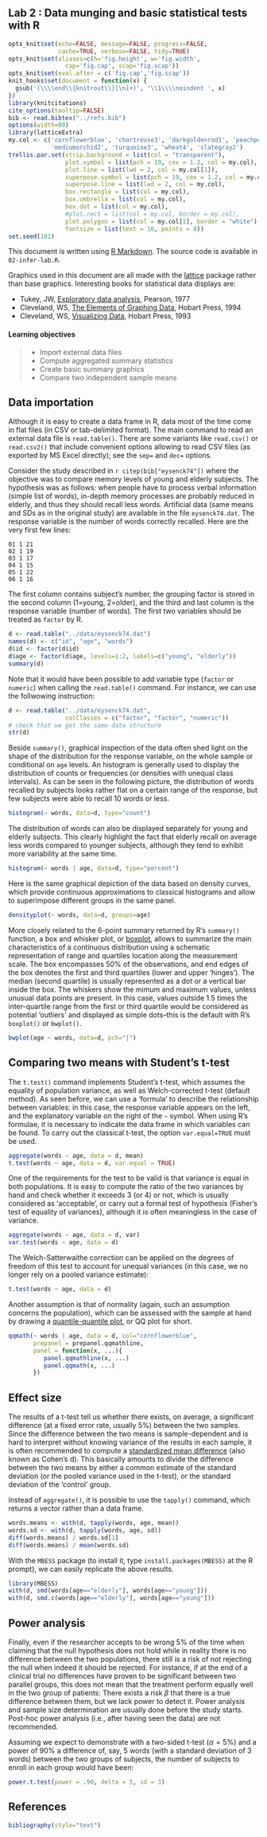 Lab 2 : Data munging and basic statistical tests with R
------------------------------
``` r
opts_knit$set(echo=FALSE, message=FALSE, progress=FALSE, 
              cache=TRUE, verbose=FALSE, tidy=TRUE)
opts_knit$set(aliases=c(h='fig.height', w='fig.width',
                cap='fig.cap', scap='fig.scap'))
opts_knit$set(eval.after = c('fig.cap','fig.scap'))
knit_hooks$set(document = function(x) {
  gsub('(\\\\end\\{knitrout\\}[\n]+)', '\\1\\\\noindent ', x)
})
library(knitcitations)
cite_options(tooltip=FALSE)
bib <- read.bibtex("../refs.bib")
options(width=80)
library(latticeExtra)
my.col <- c('cornflowerblue', 'chartreuse3', 'darkgoldenrod1', 'peachpuff3',
            'mediumorchid2', 'turquoise3', 'wheat4', 'slategray2')
trellis.par.set(strip.background = list(col = "transparent"), 
                plot.symbol = list(pch = 19, cex = 1.2, col = my.col),
                plot.line = list(lwd = 2, col = my.col[1]),
                superpose.symbol = list(pch = 19, cex = 1.2, col = my.col),
                superpose.line = list(lwd = 2, col = my.col),
                box.rectangle = list(col = my.col),
                box.umbrella = list(col = my.col),
                box.dot = list(col = my.col),
                #plot.rect = list(col = my.col, border = my.col),
                plot.polygon = list(col = my.col[1], border = "white"),
                fontsize = list(text = 16, points = 8))
set.seed(101)
```

This document is written using [R Markdown](http://www.rstudio.com/ide/docs/r_markdown). The source code is available in `02-infer-lab.R`. 

Graphics used in this document are all made with the [lattice](http://lattice.r-forge.r-project.org/) package rather than base graphics. Interesting books for statistical data displays are:

- Tukey, JW, [Exploratory data analysis](http://goo.gl/m4R4UC), Pearson, 1977
- Cleveland, WS, [The Elements of Graphing Data](http://goo.gl/NmC9to), Hobart Press, 1994
- Cleveland, WS, [Visualizing Data](http://goo.gl/mmnt6k), Hobart Press, 1993

#### Learning objectives

> * Import external data files
> * Compute aggregated summary statistics
> * Create basic summary graphics
> * Compare two independent sample means

## Data importation

Although it is easy to create a data frame in R, data most of the time come in flat files (in CSV or tab-delimited format). The main command to read an external data file is `read.table()`. There are some variants like `read.csv()` or `read.csv2()` that include convenient options allowing to read CSV files (as exported by MS Excel directly); see the `sep=` and `dec=` options.

Consider the study described in `r citep(bib["eysenck74"])` where the objective was to compare memory levels of young and elderly subjects. The hypothesis was as follows: when people have to process verbal information (simple list of words), in-depth memory processes are probably reduced in elderly, and thus they should recall less words. Artificial data (same means and SDs as in the original study) are available in the file `eysenck74.dat`. The response variable is the number of words correctly recalled. Here are the very first few lines:

    01 1 21
    02 1 19
    03 1 17
    04 1 15
    05 1 22
    06 1 16

The first column contains subject's number, the grouping factor is stored in the second column (1=young, 2=older), and the third and last column is the response variable (number of words). The first two variables should be treated as `factor` by R.

```r
d <- read.table("../data/eysenck74.dat")
names(d) <- c("id", "age", "words")
d$id <- factor(d$id)
d$age <- factor(d$age, levels=1:2, labels=c("young", "elderly"))
summary(d)
```
Note that it would have been possible to add variable type (`factor` or `numeric`) when calling the `read.table()` command. For instance, we can use the follwowing instruction:
```r
d <- read.table("../data/eysenck74.dat", 
                colClasses = c("factor", "factor", "numeric"))
# check that we get the same data structure
str(d)
```

Beside `summary()`, graphical inspection of the data often shed light on the shape of the distribution for the response variable, on the whole sample or conditional on `age` levels. An histogram is generally used to display the distribution of counts or frequencies (or densities with unequal class intervals). As can be seen in the following picture, the distribution of words recalled by subjects looks rather flat on a certain range of the response, but few subjects were able to recall 10 words or less.
```r
histogram(~ words, data=d, type="count")
```

The distribution of words can also be displayed separately for young and elderly subjects. This clearly highlight the fact that elderly recall on average less words compared to younger subjects, although they tend to exhibit more variability at the same time.
```r
histogram(~ words | age, data=d, type="percent")
```

Here is the same graphical depiction of the data based on density curves, which provide continuous approximations to classical histograms and allow to superimpose different groups in the same panel.
```r
densityplot(~ words, data=d, groups=age)
```

More closely related to the 6-point summary returned by R's `summary()` function, a box and whisker plot, or [boxplot](http://j.mp/hS5RJW), allows to summarize the main characteristics of a continuous distribution using a schematic representation of range and quartiles location along the measurement scale. The box encompasses 50% of the observations, and end edges of the box denotes the first and third quartiles (lower and upper 'hinges'). The median (second quartile) is usually represented as a dot or a vertical bar inside the box. The whiskers show the mimum and maximum values, unless unusual data points are present. In this case, values outside 1.5 times the inter-quartile range from the first or third quartile would be considered as potential 'outliers' and displayed as simple dots--this is the default with R's `boxplot()` or `bwplot()`.
```r
bwplot(age ~ words, data=d, pch="|")
```

## Comparing two means with Student's t-test

The `t.test()` command implements Student's t-test, which assumes the equality of population variance, as well as Welch-corrected t-test (default method). As seen before, we can use a 'formula' to describe the relationship between variables: in this case, the response variable appears on the left, and the explanatory variable on the right of the `~` symbol. When using R's formulae, it is necessary to indicate the data frame in which  variables can be found. To carry out the classical t-test, the option `var.equal=TRUE` must be used.
```r
aggregate(words ~ age, data = d, mean)
t.test(words ~ age, data = d, var.equal = TRUE)
```

One of the requirements for the test to be valid is that variance is equal in both populations. It is easy to compute the ratio of the two variances by hand and check whether it exceeds 3 (or 4) or not, which is usually considered as 'acceptable', or carry out a formal test of hypothesis (Fisher's test of equality of variances), although it is often meaningless in the case of variance.
```r
aggregate(words ~ age, data = d, var)
var.test(words ~ age, data = d)
```

The Welch-Satterwaithe correction can be applied on the degrees of freedom of this test to account for unequal variances (in this case, we no longer rely on a pooled variance estimate):
```r
t.test(words ~ age, data = d)
```

Another assumption is that of normality (again, such an assumption concerns the population), which can be assessed with the sample at hand by drawing a [quantile-quantile plot](http://en.wikipedia.org/wiki/Q%E2%80%93Q_plot), or QQ plot for short.
```r
qqmath(~ words | age, data = d, col="cornflowerblue",
       prepanel = prepanel.qqmathline, 
       panel = function(x, ...){
          panel.qqmathline(x, ...)
          panel.qqmath(x, ...)
       })
```


## Effect size

The results of a t-test tell us whether there exists, on average, a significant difference (at a fixed error rate, usually 5%) between the two samples. Since the difference between the two means is sample-dependent and is hard to interpret without knowing variance of the results in each sample, it is often recommended to compute a [standardized mean difference](http://jpepsy.oxfordjournals.org/content/early/2009/02/16/jpepsy.jsp004.full) (also known as Cohen's d). This basically amounts to divide the difference between the two means by either a common estimate of the standard deviation (or the pooled variance used in the t-test), or the standard deviation of the 'control' group.

Instead of `aggregate()`, it is possible to use the `tapply()` command, which returns a vector rather than a data frame.
```r
words.means <- with(d, tapply(words, age, mean))
words.sd <- with(d, tapply(words, age, sd))
diff(words.means) / words.sd[1]
diff(words.means) / mean(words.sd)
```

With the `MBESS` package (to install it, type `install.packages(MBESS)` at the R prompt), we can easily replicate the above results. 
```r
library(MBESS)
with(d, smd(words[age=="elderly"], words[age=="young"]))
with(d, smd.c(words[age=="elderly"], words[age=="young"]))
```

## Power analysis

Finally, even if the researcher accepts to be wrong 5% of the time when claiming that the null hypothesis does not hold while in reality there is no difference between the two populations, there still is a risk of not rejecting the null when indeed it should be rejected. For instance, if at the end of a clinical trial no differences have proven to be significant between two parallel groups, this does not mean that the treatment perform equally well in the two group of patients: There exists a risk $\beta$ that there is a true difference between them, but we lack power to detect it. Power analysis and sample size determination are usually done before the study starts. Post-hoc power analysis (i.e., after having seen the data) are not recommended.

Assuming we expect to demonstrate with a two-sided t-test ($\alpha=5$%) and a power of 90% a difference of, say, 5 words (with a standard deviation of 3 words) between the two groups of subjects, the number of subjects to enroll in each group would have been:
```r
power.t.test(power = .90, delta = 5, sd = 3)
```


## References

```r
bibliography(style="text")
```
